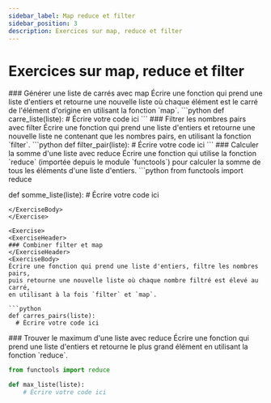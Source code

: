 ```yaml
---
sidebar_label: Map reduce et filter
sidebar_position: 3
description: Exercices sur map, reduce et filter
---
```


# Exercices sur map, reduce et filter

<ExerciseList>

  <Exercise> 
  <ExerciseHeader>
  ### Générer une liste de carrés avec map
  </ExerciseHeader>
  <ExerciseBody>
  Écrire une fonction qui prend une liste d'entiers et retourne une nouvelle liste 
  où chaque élément est le carré de l'élément d'origine en utilisant la fonction `map`.
  ```python
  def carre_liste(liste):
      # Écrire votre code ici
  ```
  </ExerciseBody>
  </Exercise>

  <Exercise> 
  <ExerciseHeader>
  ### Filtrer les nombres pairs avec filter
  </ExerciseHeader>
  <ExerciseBody>
  Écrire une fonction qui prend une liste d'entiers et retourne une nouvelle liste 
  ne contenant que les nombres pairs, en utilisant la fonction `filter`.
  ```python
  def filter_pair(liste):
      # Écrire votre code ici
  ```
  </ExerciseBody>
  </Exercise>

  <Exercise> 
  <ExerciseHeader>
  ### Calculer la somme d'une liste avec reduce
  </ExerciseHeader>
  <ExerciseBody>
  Écrire une fonction qui utilise la fonction `reduce` (importée depuis le module `functools`) 
  pour calculer la somme de tous les éléments d'une liste d'entiers.
  ```python
  from functools import reduce

  def somme_liste(liste):
      # Écrire votre code ici
  ```
  </ExerciseBody> 
  </Exercise>

<Exercise> 
<ExerciseHeader>
### Combiner filter et map
</ExerciseHeader>
<ExerciseBody>
Écrire une fonction qui prend une liste d'entiers, filtre les nombres pairs, 
puis retourne une nouvelle liste où chaque nombre filtré est élevé au carré, 
en utilisant à la fois `filter` et `map`.

```python
def carres_pairs(liste):
    # Écrire votre code ici
```
</ExerciseBody>
</Exercise> 

<Exercise>
<ExerciseHeader>
### Trouver le maximum d'une liste avec reduce
</ExerciseHeader>
<ExerciseBody>
Écrire une fonction qui prend une liste d'entiers et retourne le 
plus grand élément en utilisant la fonction `reduce`.

```python
from functools import reduce

def max_liste(liste):
    # Écrire votre code ici
```
</ExerciseBody>
</Exercise>

</ExerciseList>